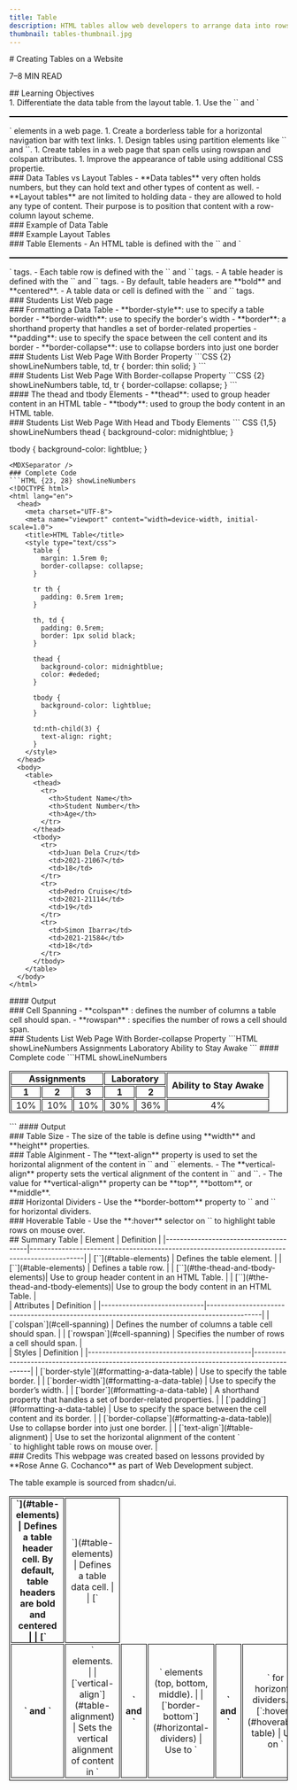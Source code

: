 ```yaml
---
title: Table
description: HTML tables allow web developers to arrange data into rows and columns.
thumbnail: tables-thumbnail.jpg
---
```


<section>
# Creating Tables on a Website
<p className="text-muted-foreground text-sm">7–8 MIN READ</p>
</section>
<section>
## Learning Objectives
<br />
1. Differentiate the data table from the layout table.
1. Use the `<table>` and `</table>` elements in a web page.
1. Create a borderless table for a horizontal navigation bar with text links.
1. Design tables using partition elements like `<thead></thead>` and `<tbody></tbody>`.
1. Create tables in a web page that span cells using rowspan and colspan attributes.
1. Improve the appearance of table using additional CSS propertie.
</section>
<section>
### Data Tables vs Layout Tables
- **Data tables** very often holds numbers, but they can hold text and other types of content as well.
- **Layout tables** are not limited to holding data - they are allowed to hold any type of content. Their purpose is to position that content with a row-column layout scheme.
</section>
<section>
### Example of Data Table
<DataTableExample />
</section>
<section>
### Example Layout Tables
<GuideImage src='/guides/table/layout_table1.jpg' alt='Layout Table example' width={800} height={209} maxWidth="80%"/>
<GuideImage src='/guides/table/layout_table2.jpg' alt='Layout Table example' width={750} height={100} maxWidth="80%"/>
</section>
<section>
### Table Elements
- An HTML table is defined with the `<table>` and `</table>` tags.
- Each table row is defined with the `<tr>` and `</tr>` tags.
- A table header is defined with the `<th>` and `</th>` tags.
- By default, table headers are **bold** and **centered**.
- A table data or cell is defined with the `<td>` and `</td>` tags.
</section>
<section>
### Students List Web page
<TableExample example_id={2} />
</section>
<section>
### Formatting a Data Table
- **border-style**: use to specify a table border
- **border-width**: use to specify the border's width
- **border**: a shorthand property that handles a set of border-related properties
- **padding**: use to specify the space between the cell content and its border
- **border-collapse**: use to collapse borders into just one border
</section>
<section>
### Students List Web Page With Border Property
```CSS {2} showLineNumbers
table, td, tr {
  border: thin solid;
}
```
<MDXSeparator />
<TableExample example_id={3} />
</section>
<section>
### Students List Web Page With Border-collapse Property
```CSS {2} showLineNumbers
table, td, tr {
  border-collapse: collapse;
}
```
<MDXSeparator />
<TableExample example_id={4} />
</section>
<section>
#### The thead and tbody Elements
- **thead**: used to group header content in an HTML table
- **tbody**: used to group the body content in an HTML table.
</section>
<section>
### Students List Web Page With Head and Tbody Elements
``` CSS {1,5} showLineNumbers
thead {
  background-color: midnightblue;
}

tbody {
  background-color: lightblue;
}
```
<MDXSeparator />
### Complete Code
```HTML {23, 28} showLineNumbers
<!DOCTYPE html>
<html lang="en">
  <head>
    <meta charset="UTF-8">
    <meta name="viewport" content="width=device-width, initial-scale=1.0">
    <title>HTML Table</title>
    <style type="text/css">
      table {
        margin: 1.5rem 0;
        border-collapse: collapse;
      }
      
      tr th {
        padding: 0.5rem 1rem;
      }

      th, td {
        padding: 0.5rem;
        border: 1px solid black;
      }

      thead {
        background-color: midnightblue;
        color: #ededed;
      }

      tbody {
        background-color: lightblue;
      }

      td:nth-child(3) {
        text-align: right;
      }
    </style>
  </head>
  <body>
    <table>
      <thead>
        <tr>
          <th>Student Name</th>
          <th>Student Number</th>
          <th>Age</th>
        </tr>
      </thead>
      <tbody>
        <tr>
          <td>Juan Dela Cruz</td>
          <td>2021-21067</td>
          <td>18</td>
        </tr>
        <tr>
          <td>Pedro Cruise</td>
          <td>2021-21114</td>
          <td>19</td>
        </tr>
        <tr>
          <td>Simon Ibarra</td>
          <td>2021-21584</td>
          <td>18</td>
        </tr>
      </tbody>
    </table>
  </body>
</html>
```
<MDXSeparator />
#### Output
<TableExample example_id={5} />
</section>
<section>
### Cell Spanning
- **colspan** : defines the number of columns a table cell should span.
- **rowspan** : specifies the number of rows a cell should span.
</section>
<section>
### Students List Web Page With Border-collapse Property
```HTML showLineNumbers
<tr>
  <th colspan="3">Assignments</th>
  <th colspan="2">Laboratory</th>
  <th rowspan="2">Ability to Stay Awake</th>
</tr>
```
<MDXSeparator />
#### Complete code
```HTML showLineNumbers
<!DOCTYPE html>
<html lang="en">
  <head>
    <meta charset="UTF-8">
    <meta name="viewport" content="width=device-width, initial-scale=1.0">
    <title>HTML Table</title>
    <style type="text/css">
      table {
        border: 1px solid black;
        border-collapse: separate;
      }
      th, td {
        border: 1px solid black;
        padding: 0 0.5rem;
        text-align: center;
      }
    </style>
  </head>
  <body>
    <table>
      <thead>
        <tr>
          <th colspan="3">Assignments</th>
          <th colspan="2">Laboratory</th>
          <th rowspan="2">Ability to Stay Awake</th>
        </tr>
        <tr>
          <th>1</th>
          <th>2</th>
          <th>3</th>
          <th>1</th>
          <th>2</th>
        </tr>
      </thead>
      <tbody>
        <tr>
          <td>10%</td>
          <td>10%</td>
          <td>10%</td>
          <td>30%</td>
          <td>36%</td>
          <td>4%</td>
        </tr>
      </tbody>
    </table>
  </body>
</html>
```
<MDXSeparator />
#### Output
<TableCellSpanning />
</section>
<section>
### Table Size
- The size of the table is define using **width** and **height** properties.
</section>
<section>
### Table Alginment
- The **text-align** property is used to set the horizontal alignment of the content in `<th>` and `<td>` elements.
- The **vertical-align** property sets the vertical alignment of the content in `<th>` and `<td>`.
- The value for **vertical-align** property can be **top**, **bottom**, or **middle**.
</section>
<section>
### Horizontal Dividers
- Use the **border-bottom** property to `<th>` and `<td>` for horizontal dividers.
</section>
<section>
### Hoverable Table
- Use the **:hover** selector on `<tr>` to highlight table rows on mouse over.
</section>
<section>
## Summary Table
<SummaryTable>
| Element                               | Definition                                                                                  |
|---------------------------------------|---------------------------------------------------------------------------------------------|
| [`<table>`](#table-elements)          | Defines the table element.                                                                  |
| [`<tr>`](#table-elements)             | Defines a table row.                                                                        |
| [`<th>`](#table-elements)             | Defines a table header cell. By default, table headers are bold and centered                |
| [`<td>`](#table-elements)             | Defines a table data cell.                                                                  |
| [`<thead>`](#the-thead-and-tbody-elements)| Use to group header content in an HTML Table.                                               |
| [`<tbody>`](#the-thead-and-tbody-elements)| Use to group the body content in an HTML Table.                                             |
</SummaryTable>
</section>
<section>
<SummaryTable>
| Attributes                  | Definition                                                                                  |
|-----------------------------|---------------------------------------------------------------------------------------------|
| [`colspan`](#cell-spanning) | Defines the number of columns a table cell should span.                                     |
| [`rowspan`](#cell-spanning) | Specifies the number of rows a cell should span.                                            |
</SummaryTable>
</section>
<section>
<SummaryTable>
| Styles                                       | Definition                                                                                  |
|----------------------------------------------|---------------------------------------------------------------------------------------------|
| [`border-style`](#formatting-a-data-table)   | Use to specify the table border.                                                            |
| [`border-width`](#formatting-a-data-table)   | Use to specify the border’s width.                                                          |
| [`border`](#formatting-a-data-table)         | A shorthand property that handles a set of border-related properties.                       |
| [`padding`](#formatting-a-data-table)        | Use to specify the space between the cell content and its border.                           |
| [`border-collapse`](#formatting-a-data-table)| Use to collapse border into just one border.                                                |
| [`text-align`](#table-alignment)             | Use to set the horizontal alignment of the content `<th>` and `<td>` elements.              |
| [`vertical-align`](#table-alignment)         | Sets the vertical alignment of content in `<th>` and `<td>` elements (top, bottom, middle). |
| [`border-bottom`](#horizontal-dividers)      | Use to `<th>` and `<td>` for horizontal dividers.                                           |
| [`:hover`](#hoverable-table)                 | Use on `<tr>` to highlight table rows on mouse over.                                        |
</SummaryTable>
</section>
<section>
### Credits
This webpage was created based on lessons provided by **Rose Anne G. Cochanco** as part of Web Development subject.

The table example is sourced from <MDXLink href="https://ui.shadcn.com?rel=ca-resources.vercel.app" target="_blank">shadcn/ui</MDXLink>.
</section>
